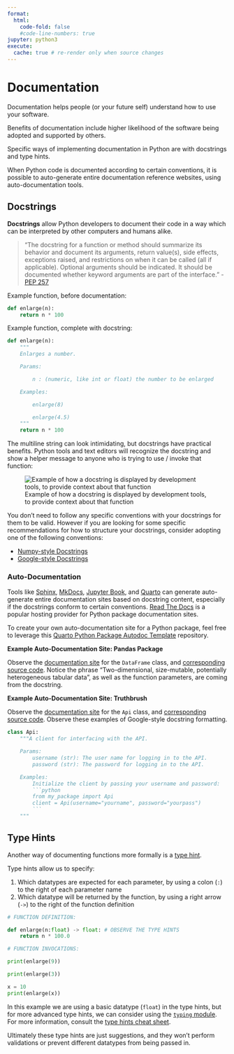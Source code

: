 ```yaml
---
format:
  html:
    code-fold: false
    #code-line-numbers: true
jupyter: python3
execute:
  cache: true # re-render only when source changes
---
```



# Documentation

Documentation helps people (or your future self) understand how to use your software.

Benefits of documentation include higher likelihood of the software being adopted and supported by others.

Specific ways of implementing documentation in Python are with docstrings and type hints.

When Python code is documented according to certain conventions, it is possible to auto-generate entire documentation reference websites, using auto-documentation tools.

## Docstrings

**Docstrings** allow Python developers to document their code in a way which can be interpreted by other computers and humans alike.

> "The docstring for a function or method should summarize its behavior and document its arguments, return value(s), side effects, exceptions raised, and restrictions on when it can be called (all if applicable). Optional arguments should be indicated. It should be documented whether keyword arguments are part of the interface." - [PEP 257](https://www.python.org/dev/peps/pep-0257/)


Example function, before documentation:

```py
def enlarge(n):
    return n * 100

```

Example function, complete with docstring:

```py
def enlarge(n):
    """
    Enlarges a number.

    Params:

        n : (numeric, like int or float) the number to be enlarged

    Examples:

        enlarge(8)

        enlarge(4.5)
    """
    return n * 100
```

The multiline string can look intimidating, but docstrings have practical benefits. Python tools and text editors will recognize the docstring and show a helper message to anyone who is trying to use / invoke that function:

![Example of how a docstring is displayed by development tools, to provide context about that function](./../images/function-docs.png){.img-fluid style="max-height:350;"}


You don't need to follow any specific conventions with your docstrings for them to be valid. However if you are looking for some specific recommendations for how to structure your docstrings, consider adopting one of the following conventions:

  + [Numpy-style Docstrings](https://numpydoc.readthedocs.io/en/latest/format.html)
  + [Google-style Docstrings](https://google.github.io/styleguide/pyguide.html#38-comments-and-docstrings)

### Auto-Documentation

Tools like [Sphinx](https://www.sphinx-doc.org/en/master/), [MkDocs](https://www.mkdocs.org/), [Jupyter Book](https://jupyterbook.org/en/stable/intro.html), and [Quarto](https://quarto.org/) can generate auto-generate entire documentation sites based on docstring content, especially if the docstrings conform to certain conventions. [Read The Docs](https://about.readthedocs.com/) is a popular hosting provider for Python package documentation sites.

To create your own auto-documentation site for a Python package, feel free to leverage this [Quarto Python Package Autodoc Template](https://github.com/s2t2/quarto-python-autodoc-template) repository.

**Example Auto-Documentation Site: Pandas Package**

Observe the [documentation site](https://pandas.pydata.org/docs/reference/api/pandas.DataFrame.html) for the `DataFrame` class, and [corresponding source code](https://github.com/pandas-dev/pandas/blob/80b685027108245086b78dbd9a176b096c92570a/pandas/core/frame.py#L505). Notice the phrase "Two-dimensional, size-mutable, potentially heterogeneous tabular data", as well as the function parameters, are coming from the docstring.



**Example Auto-Documentation Site: Truthbrush**

Observe the [documentation site](https://s2t2.github.io/truthbrush/reference/api.Api.html) for the `Api` class, and [corresponding source code](https://github.com/s2t2/truthbrush/pull/4/files#diff-b8a4f09258d1b070faf6806097b4e7047930f99777e63d753dc1b03e7eae31a4). Observe these examples of Google-style  docstring formatting.

```python
class Api:
    """A client for interfacing with the API.

    Params:
        username (str): The user name for logging in to the API.
        password (str): The password for logging in to the API.

    Examples:
        Initialize the client by passing your username and password:
        ```python
        from my_package import Api
        client = Api(username="yourname", password="yourpass")
        ```
    """
```


## Type Hints

Another way of documenting functions more formally is a [type hint](https://docs.python.org/3/library/typing.html).

Type hints allow us to specify:

  1. Which datatypes are expected for each parameter, by using a colon (`:`) to the right of each parameter name
  2. Which datatype will be returned by the function, by using a right arrow (`->`) to the right of the function definition


```python

# FUNCTION DEFINITION:

def enlarge(n:float) -> float: # OBSERVE THE TYPE HINTS
    return n * 100.0

# FUNCTION INVOCATIONS:

print(enlarge(9))

print(enlarge(3))

x = 10
print(enlarge(x))
```

In this example we are using a basic datatype (`float`) in the type hints, but for more advanced type hints, we can consider using the [`typing` module](https://docs.python.org/3/library/typing.html). For more information, consult the [type hints cheat sheet](https://mypy.readthedocs.io/en/stable/cheat_sheet_py3.html).

Ultimately these type hints are just suggestions, and they won't perform validations or prevent different datatypes from being passed in.
